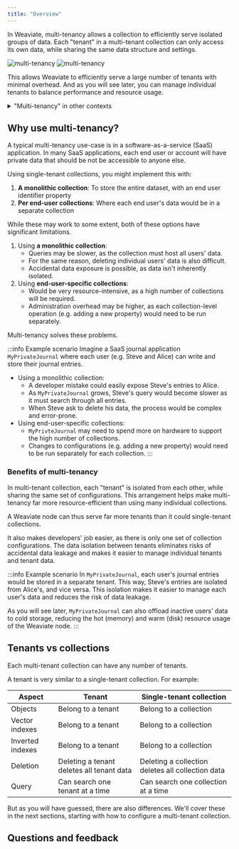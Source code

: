 ```yaml
---
title: "Overview"
---
```



In Weaviate, multi-tenancy allows a collection to efficiently serve isolated groups of data. Each "tenant" in a multi-tenant collection can only access its own data, while sharing the same data structure and settings.

![multi-tenancy](../../../../blog/2023-06-15-multi-tenancy/img/multi-tenancy-dark.png#gh-dark-mode-only)
![multi-tenancy](../../../../blog/2023-06-15-multi-tenancy/img/multi-tenancy-light.png#gh-light-mode-only)

This allows Weaviate to efficiently serve a large number of tenants with minimal overhead. And as you will see later, you can manage individual tenants to balance performance and resource usage.

<details>
  <summary>"Multi-tenancy" in other contexts</summary>

In general, the term "multi-tenancy" refers to a software architecture where a single instance of the software serves multiple "tenants". In that context, each tenant may be a group of users who share common access.

This is similar to the concept of multi-tenancy in Weaviate, where each tenant is a group of data that is isolated from other tenants.

</details>

## <i class="fa-solid fa-square-chevron-right"></i> Why use multi-tenancy?

A typical multi-tenancy use-case is in a software-as-a-service (SaaS) application. In many SaaS applications, each end user or account will have private data that should be not be accessible to anyone else.

Using single-tenant collections, you might implement this with:

1. **A monolithic collection**: To store the entire dataset, with an end user identifier property
1. **Per end-user collections**: Where each end user's data would be in a separate collection

While these may work to some extent, both of these options have significant limitations.

1. Using **a monolithic collection**:
    - Queries may be slower, as the collection must host all users' data.
    - For the same reason, deleting individual users' data is also difficult.
    - Accidental data exposure is possible, as data isn't inherently isolated.
1. Using **end-user-specific collections**:
    - Would be very resource-intensive, as a high number of collections will be required.
    - Administration overhead may be higher, as each collection-level operation (e.g. adding a new property) would need to be run separately.

Multi-tenancy solves these problems.

:::info Example scenario
Imagine a SaaS journal application `MyPrivateJournal` where each user (e.g. Steve and Alice) can write and store their journal entries.
<br/>

- Using a monolithic collection:
    - A developer mistake could easily expose Steve's entries to Alice.
    - As `MyPrivateJournal` grows, Steve's query would become slower as it must search through all entries.
    - When Steve ask to delete his data, the process would be complex and error-prone.
- Using end-user-specific collections:
    - `MyPrivteJournal` may need to spend more on hardware to support the high number of collections.
    - Changes to configurations (e.g. adding a new property) would need to be run separately for each collection.
:::

### <i class="fa-solid fa-chalkboard"></i> Benefits of multi-tenancy

In multi-tenant collection, each "tenant" is isolated from each other, while sharing the same set of configurations. This arrangement helps make multi-tenancy far more resource-efficient than using many individual collections.

A Weaviate node can thus serve far more tenants than it could single-tenant collections.

It also makes developers' job easier, as there is only one set of collection configurations. The data isolation between tenants eliminates risks of accidental data leakage and makes it easier to manage individual tenants and tenant data.

:::info Example scenario
In `MyPrivateJournal`, each user's journal entries would be stored in a separate tenant. This way, Steve's entries are isolated from Alice's, and vice versa. This isolation makes it easier to manage each user's data and reduces the risk of data leakage.
<br/>

As you will see later, `MyPrivateJournal` can also offload inactive users' data to cold storage, reducing the hot (memory) and warm (disk) resource usage of the Weaviate node.
:::

## <i class="fa-solid fa-square-chevron-right"></i> Tenants vs collections

Each multi-tenant collection can have any number of tenants.

A tenant is very similar to a single-tenant collection. For example:

| Aspect | Tenant | Single-tenant collection |
| ----- | ----- | ----- |
| Objects | Belong to a tenant | Belong to a collection |
| Vector indexes | Belong to a tenant | Belong to a collection |
| Inverted indexes | Belong to a tenant | Belong to a collection |
| Deletion | Deleting a tenant deletes all tenant data | Deleting a collection deletes all collection data |
| Query | Can search one tenant at a time | Can search one collection at a time |

But as you will have guessed, there are also differences. We'll cover these in the next sections, starting with how to configure a multi-tenant collection.

## Questions and feedback


<DocsFeedback/>

